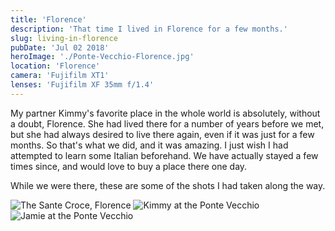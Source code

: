 ```yaml
---
title: 'Florence'
description: 'That time I lived in Florence for a few months.'
slug: living-in-florence
pubDate: 'Jul 02 2018'
heroImage: './Ponte-Vecchio-Florence.jpg'
location: 'Florence'
camera: 'Fujifilm XT1'
lenses: 'Fujifilm XF 35mm f/1.4'
---
```




My partner Kimmy's favorite place in the whole world is absolutely, without a doubt, Florence. She had lived there for a number of years before we met, but she had always desired to live there again, even if it was just for a few months. So that's what we did, and it was amazing. I just wish I had attempted to learn some Italian beforehand. We have actually stayed a few times since, and would love to buy a place there one day.

While we were there, these are some of the shots I had taken along the way.

<Image src={SanteCroce} alt="The Sante Croce, Florence" />
<Image src={KimmyDress} alt="Kimmy at the Ponte Vecchio" />
<Image src={PonteVecchioMe} alt="Jamie at the Ponte Vecchio" />

